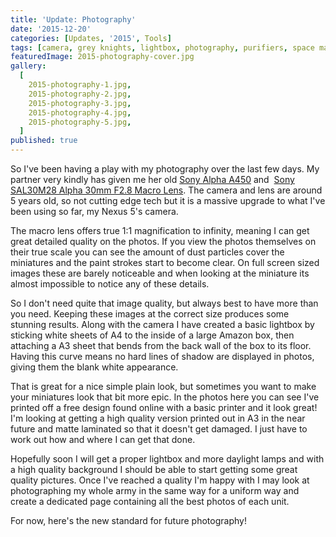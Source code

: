 ```yaml
---
title: 'Update: Photography'
date: '2015-12-20'
categories: [Updates, '2015', Tools]
tags: [camera, grey knights, lightbox, photography, purifiers, space marine]
featuredImage: 2015-photography-cover.jpg
gallery:
  [
    2015-photography-1.jpg,
    2015-photography-2.jpg,
    2015-photography-3.jpg,
    2015-photography-4.jpg,
    2015-photography-5.jpg,
  ]
published: true
---
```


So I've been having a play with my photography over the last few days. My partner very kindly has given me her old
[Sony Alpha A450](http://www.amazon.co.uk/Sony-DSLRA450L-Digital-Camera-18-55mm/dp/B0030GEGVU) and 
[Sony SAL30M28 Alpha 30mm F2.8 Macro Lens](http://www.amazon.co.uk/Sony-SAL30M28-Alpha-30mm-Macro/dp/B002QRBDYC).
The camera and lens are around 5 years old, so not cutting edge tech but it is a massive upgrade to what I've been
using so far, my Nexus 5's camera.

The macro lens offers true 1:1 magnification to infinity, meaning I can get great detailed quality on the photos. If
you view the photos themselves on their true scale you can see the amount of dust particles cover the miniatures and
the paint strokes start to become clear. On full screen sized images these are barely noticeable and when looking at
the miniature its almost impossible to notice any of these details.

So I don't need quite that image quality, but always best to have more than you need. Keeping these images at the
correct size produces some stunning results. Along with the camera I have created a basic lightbox by sticking white
sheets of A4 to the inside of a large Amazon box, then attaching a A3 sheet that bends from the back wall of the box
to its floor. Having this curve means no hard lines of shadow are displayed in photos, giving them the blank white
appearance.

That is great for a nice simple plain look, but sometimes you want to make your miniatures look that bit more epic.
In the photos here you can see I've printed off a free design found online with a basic printer and it look great! I'm
looking at getting a high quality version printed out in A3 in the near future and matte laminated so that it doesn't
get damaged. I just have to work out how and where I can get that done.

Hopefully soon I will get a proper lightbox and more daylight lamps and with a high quality background I should be
able to start getting some great quality pictures. Once I've reached a quality I'm happy with I may look at
photographing my whole army in the same way for a uniform way and create a dedicated page containing all the best
photos of each unit.

For now, here's the new standard for future photography!
